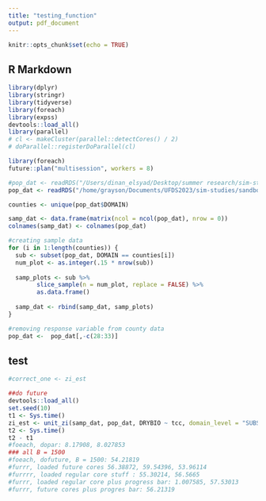 ```yaml
---
title: "testing_function"
output: pdf_document
---
```


```r
knitr::opts_chunk$set(echo = TRUE)
```

## R Markdown

```r
library(dplyr)
library(stringr)
library(tidyverse)
library(foreach)
library(expss)
devtools::load_all()
library(parallel)
# cl <- makeCluster(parallel::detectCores() / 2)
# doParallel::registerDoParallel(cl)

library(foreach)
future::plan("multisession", workers = 8)

```


```r

#pop_dat <- readRDS("/Users/dinan_elsyad/Desktop/summer research/sim-studies/sandbox/sim_samp.rds")
pop_dat <- readRDS("/home/grayson/Documents/UFDS2023/sim-studies/sandbox/sim_samp.rds")

counties <- unique(pop_dat$DOMAIN)

samp_dat <- data.frame(matrix(ncol = ncol(pop_dat), nrow = 0))
colnames(samp_dat) <- colnames(pop_dat)

#creating sample data 
for (i in 1:length(counties)) {
  sub <- subset(pop_dat, DOMAIN == counties[i])
  num_plot <- as.integer(.15 * nrow(sub))
  
  samp_plots <- sub %>%
        slice_sample(n = num_plot, replace = FALSE) %>%
        as.data.frame()
  
  samp_dat <- rbind(samp_dat, samp_plots)
}

#removing response variable from county data 
pop_dat <-  pop_dat[,-c(28:33)]


```


## test

```r

#correct_one <- zi_est

##do future 
devtools::load_all()
set.seed(10)
t1 <- Sys.time()
zi_est <- unit_zi(samp_dat, pop_dat, DRYBIO ~ tcc, domain_level = "SUBSECTION", mse_est = T, B = 1500)
t2 <- Sys.time()
t2 - t1 
#foeach, dopar: 8.17908, 8.027853
### all B = 1500
#foeach, dofuture, B = 1500: 54.21819 
#furrr, loaded future cores 56.38872, 59.54396, 53.96114
#furrrr, loaded regular core stuff : 55.30214, 56.5665
#furrr, loaded regular core plus progress bar: 1.007585, 57.53013
#furrr, future cores plus progres bar: 56.21319

```


